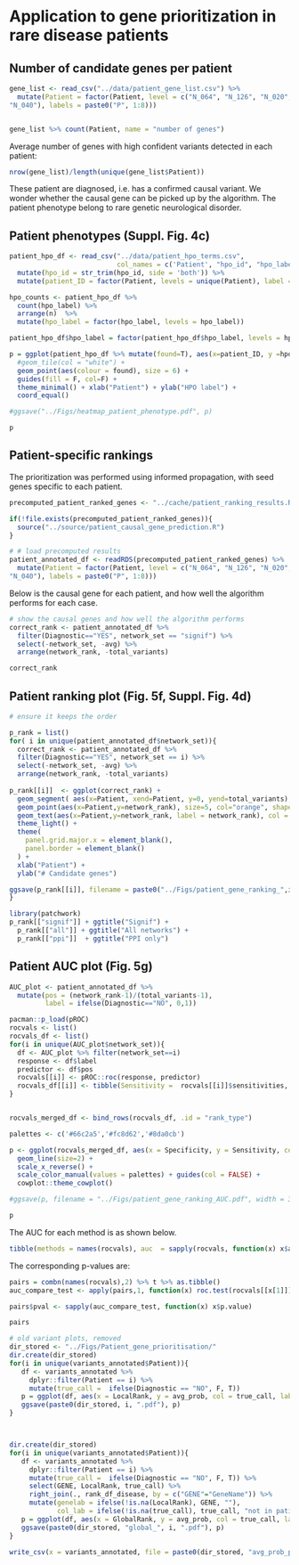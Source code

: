 # Application to gene prioritization in rare disease patients

## Number of candidate genes per patient
```r
gene_list <- read_csv("../data/patient_gene_list.csv") %>%
  mutate(Patient = factor(Patient, level = c("N_064", "N_126", "N_020", "N_026", "N_003", "N_129", "N_007", 
"N_040"), labels = paste0("P", 1:8)))


gene_list %>% count(Patient, name = "number of genes")
```

Average number of genes with high confident variants detected in each patient:
```r
nrow(gene_list)/length(unique(gene_list$Patient))
```


These patient are diagnosed, i.e. has a confirmed causal variant. We wonder whether the causal gene can be picked up by the algorithm. The patient phenotype belong to rare genetic neurological disorder. 

## Patient phenotypes (Suppl. Fig. 4c)
```r
patient_hpo_df <- read_csv("../data/patient_hpo_terms.csv", 
                           col_names = c('Patient', "hpo_id", "hpo_label"), skip = 1) %>%
  mutate(hpo_id = str_trim(hpo_id, side = 'both')) %>%
  mutate(patient_ID = factor(Patient, levels = unique(Patient), label = paste0("P", 1:length(unique(Patient)))))

hpo_counts <- patient_hpo_df %>%
  count(hpo_label) %>%
  arrange(n)  %>%
  mutate(hpo_label = factor(hpo_label, levels = hpo_label))

patient_hpo_df$hpo_label = factor(patient_hpo_df$hpo_label, levels = hpo_counts$hpo_label)

p = ggplot(patient_hpo_df %>% mutate(found=T), aes(x=patient_ID, y =hpo_label, fill = found)) + 
  #geom_tile(col = "white") + 
  geom_point(aes(colour = found), size = 6) +
  guides(fill = F, col=F) + 
  theme_minimal() + xlab("Patient") + ylab("HPO label") +
  coord_equal()

#ggsave("../Figs/heatmap_patient_phenotype.pdf", p)

p
```

## Patient-specific rankings

The prioritization was performed using informed propagation, with seed genes specific to each patient.

```r
precomputed_patient_ranked_genes <- "../cache/patient_ranking_results.RDS"

if(!file.exists(precomputed_patient_ranked_genes)){
  source("../source/patient_causal_gene_prediction.R")
}

# # load precomputed results
patient_annotated_df <- readRDS(precomputed_patient_ranked_genes) %>%
  mutate(Patient = factor(Patient, level = c("N_064", "N_126", "N_020", "N_026", "N_003", "N_129", "N_007", 
"N_040"), labels = paste0("P", 1:8)))
```


Below is the causal gene for each patient, and how well the algorithm performs for each case.

```r
# show the causal genes and how well the algorithm performs
correct_rank <- patient_annotated_df %>% 
  filter(Diagnostic=="YES", network_set == "signif") %>%
  select(-network_set, -avg) %>% 
  arrange(network_rank, -total_variants)

correct_rank
```


## Patient ranking plot (Fig. 5f, Suppl. Fig. 4d)

```r
# ensure it keeps the order 

p_rank = list()
for( i in unique(patient_annotated_df$network_set)){
  correct_rank <- patient_annotated_df %>% 
  filter(Diagnostic=="YES", network_set == i) %>%
  select(-network_set, -avg) %>% 
  arrange(network_rank, -total_variants)
  
p_rank[[i]]  <- ggplot(correct_rank) +
  geom_segment( aes(x=Patient, xend=Patient, y=0, yend=total_variants), color="grey", size = 4) +
  geom_point(aes(x=Patient,y=network_rank), size=5, col="orange", shape = 15) +
  geom_text(aes(x=Patient,y=network_rank, label = network_rank), col = "white", fontface = "bold")+
  theme_light() +
  theme(
    panel.grid.major.x = element_blank(),
    panel.border = element_blank()
  ) +
  xlab("Patient") +
  ylab("# Candidate genes")

ggsave(p_rank[[i]], filename = paste0("../Figs/patient_gene_ranking_",i,".pdf"), width = 2.5, height = 3)
}

library(patchwork)
p_rank[["signif"]] + ggtitle("Signif") +
  p_rank[["all"]] + ggtitle("All networks") +  
  p_rank[["ppi"]]  + ggtitle("PPI only")
```

## Patient AUC plot (Fig. 5g)

```r
AUC_plot <- patient_annotated_df %>%
  mutate(pos = (network_rank-1)/(total_variants-1), 
         label = ifelse(Diagnostic=="NO", 0,1))

pacman::p_load(pROC)
rocvals <- list()
rocvals_df <- list()
for(i in unique(AUC_plot$network_set)){
  df <- AUC_plot %>% filter(network_set==i)
  response <- df$label
  predictor <- df$pos
  rocvals[[i]] <- pROC::roc(response, predictor)
  rocvals_df[[i]] <- tibble(Sensitivity =  rocvals[[i]]$sensitivities, Specificity = rocvals[[i]]$specificities)
}


rocvals_merged_df <- bind_rows(rocvals_df, .id = "rank_type")

palettes <- c('#66c2a5','#fc8d62','#8da0cb')

p <- ggplot(rocvals_merged_df, aes(x = Specificity, y = Sensitivity, col = rank_type)) + 
  geom_line(size=2) + 
  scale_x_reverse() + 
  scale_color_manual(values = palettes) + guides(col = FALSE) +
  cowplot::theme_cowplot()

#ggsave(p, filename = "../Figs/patient_gene_ranking_AUC.pdf", width = 3, height = 3)

p
```

The AUC for each method is as shown below.

```r
tibble(methods = names(rocvals), auc  = sapply(rocvals, function(x) x$auc))
```

The corresponding p-values are:
```r
pairs = combn(names(rocvals),2) %>% t %>% as.tibble()
auc_compare_test <- apply(pairs,1, function(x) roc.test(rocvals[[x[1]]], rocvals[[x[2]]], ))

pairs$pval <- sapply(auc_compare_test, function(x) x$p.value)

pairs
```


```r

# old variant plots, removed
dir_stored <- "../Figs/Patient_gene_prioritisation/"
dir.create(dir_stored)
for(i in unique(variants_annotated$Patient)){
   df <- variants_annotated %>% 
     dplyr::filter(Patient == i) %>% 
     mutate(true_call =  ifelse(Diagnostic == "NO", F, T))
   p = ggplot(df, aes(x = LocalRank, y = avg_prob, col = true_call, label = GENE)) + geom_point() + ggrepel::geom_label_repel() + ggtitle(i)
   ggsave(paste0(dir_stored, i, ".pdf"), p)
}



dir.create(dir_stored)
for(i in unique(variants_annotated$Patient)){
   df <- variants_annotated %>% 
     dplyr::filter(Patient == i) %>% 
     mutate(true_call =  ifelse(Diagnostic == "NO", F, T)) %>%
     select(GENE, LocalRank, true_call) %>%
     right_join(., rank_df_disease, by = c("GENE"="GeneName")) %>%
     mutate(genelab = ifelse(!is.na(LocalRank), GENE, ""),
            col_lab = ifelse(!is.na(true_call), true_call, "not in patient"))
   p = ggplot(df, aes(x = GlobalRank, y = avg_prob, col = true_call, label = genelab)) + geom_point() + ggrepel::geom_label_repel() + ggtitle(i)
   ggsave(paste0(dir_stored, "global_", i, ".pdf"), p)
}

write_csv(x = variants_annotated, file = paste0(dir_stored, "avg_prob_patients.csv"))
```



